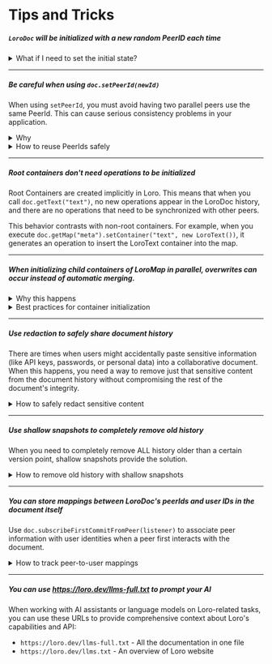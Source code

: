 # Tips and Tricks

##### `LoroDoc` will be initialized with a new random PeerID each time

<details>
<summary>What if I need to set the initial state?</summary>

If your document requires an initial state, you should not edit the document to achieve this state right
after creating it with new LoroDoc(). This approach can cause problems - each time someone opens the document,
new operations with different PeerIDs would be added just to set up the initial state.

The better approach is to initialize your document by loading the same Snapshot. This ensures all users start
from an identical baseline without generating unnecessary operations.

</details>

---

##### Be careful when using `doc.setPeerId(newId)`

When using `setPeerId`, you must avoid having two parallel peers use the same PeerId. This can cause serious consistency problems in your application.

<details>
<summary>Why</summary>

It's because Loro determines whether an operation has already been included by checking its operation ID. Since operation IDs are composed of `PeerId + Counter`, duplicate PeerIds can easily lead to duplicate operation IDs. During synchronization, Loro might incorrectly assume certain operations have already been processed, resulting in document inconsistency across peers.

</details>

<details>
<summary>How to reuse PeerIds safely</summary>

Be careful when reusing PeerIds (this optimization is often unnecessary). You should not assign a fixed PeerId to a user, as one user might use multiple devices. Similarly, you shouldn't assign a fixed PeerId to a device, because even on a single browser, multiple tabs might open the same document simultaneously.

If you must reuse PeerIds, you need to carefully manage your local PeerId cache with proper locking mechanisms. This would allow only one tab to "take" a specific PeerId, while other tabs use random IDs. The PeerId should be returned to the cache when no longer in use.

</details>

---

##### Root containers don't need operations to be initialized

Root Containers are created implicitly in Loro. This means that when you call `doc.getText("text")`, no new operations appear in the LoroDoc history, and there are no operations that need to be synchronized with other peers.

This behavior contrasts with non-root containers. For example, when you execute `doc.getMap("meta").setContainer("text", new LoroText())`, it generates an operation to insert the LoroText container into the map.

---

##### When initializing child containers of LoroMap in parallel, overwrites can occur instead of automatic merging.

<details>
<summary>Why this happens</summary>

This happens because parallel creation of child containers results in different container IDs, preventing automatic merging of their contents. When a container holds substantial data or serves as the primary storage for document content, overwriting it can lead to unintended hiding or loss of critical information.

```ts twoslash
import { LoroDoc, LoroText } from "loro-crdt";
// ---cut---
const doc = new LoroDoc();
const map = doc.getMap("map");

// Parallel initialization of child containers
const docB = doc.fork();
const textA = doc.getMap("map").setContainer("text", new LoroText());
textA.insert(0, "A");
const textB = docB.getMap("map").setContainer("text", new LoroText());
textB.insert(0, "B");

doc.import(docB.export({ mode: "update" }));
// Result: Either { "meta": { "text": "A" } } or { "meta": { "text": "B" } }
```

</details>

<details>
<summary>Best practices for container initialization</summary>

1. When using map containers:
   - If possible, initialize all child containers during the map container's initialization
   - Avoid concurrent creation of child containers with the same key in the map container to prevent overwrites
2. If it's impossible to initialize all child containers when the map container is initialized, prefer initializing them at the root level rather than as nested containers.
    - You can use `doc.getMap("user." + userId)` instead of `doc.getMap("user").getOrCreateContainer(userId, new LoroMap())` to avoid this problem.
</details>

---

##### Use redaction to safely share document history

There are times when users might accidentally paste sensitive information (like API keys, passwords, or personal data) into a collaborative document. When this happens, you need a way to remove just that sensitive content from the document history without compromising the rest of the document's integrity.

<details>
<summary>How to safely redact sensitive content</summary>

Loro provides a `redactJsonUpdates` function that allows you to selectively redact operations within specific version ranges.

For example, if a user accidentally pastes a password or API key into a document:

```ts no_run twoslash
import { LoroDoc, redactJsonUpdates } from "loro-crdt";
// ---cut---
const doc = new LoroDoc();
doc.setPeerId("1");

// Create some content to be redacted
const text = doc.getText("text");
text.insert(0, "Sensitive information");
doc.commit();

const map = doc.getMap("map");
map.set("password", "secret123");
map.set("public", "public information");
doc.commit();

// Export JSON updates
const jsonUpdates = doc.exportJsonUpdates();

// Define version range to redact (redact the text content)
const versionRange = {
  "1": [0, 21], // Redact the "Sensitive information"
};

// Apply redaction
const redactedJson = redactJsonUpdates(jsonUpdates, versionRange);

// Create a new document with redacted content
const redactedDoc = new LoroDoc();
redactedDoc.importJsonUpdates(redactedJson);

// The text content is now redacted with replacement characters
console.log(redactedDoc.getText("text").toString());
// Outputs: "���������������������"

// You can also redact specific map entries
const versionRange2 = {
  "1": [21, 22], // Redact the "secret123" password
};

const redactedJson2 = redactJsonUpdates(jsonUpdates, versionRange2);
const redactedDoc2 = new LoroDoc();
redactedDoc2.importJsonUpdates(redactedJson2);

console.log(redactedDoc2.getMap("map").get("password")); // null
console.log(redactedDoc2.getMap("map").get("public")); // "public information"
```

This approach is safer than manually editing document content because:

1. It maintains document structure and CRDT consistency
2. It keeps key metadata like operation IDs and dependencies intact
3. It allows concurrent editing to continue working after redaction
4. It selectively redacts only specific operations, not the entire document

The redaction process follows these rules:

- Preserves delete, tree move, and list move operations
- Replaces text insertion content with Unicode replacement characters '�'
- Substitutes list and map insert values with null
- Maintains structure of child containers
- Replaces text mark values with null
- Preserves map keys and text annotation keys

**Important**: Your application needs to ensure that all peers receive the redacted version, otherwise the original document with sensitive information will still exist on other peers.

</details>

---

##### Use shallow snapshots to completely remove old history

When you need to completely remove ALL history older than a certain version point, shallow snapshots provide the solution.

<details>
<summary>How to remove old history with shallow snapshots</summary>

Shallow snapshots create a new document that preserves the current state but completely eliminates all history before a specified point, similar to Git's shallow clone functionality.

```ts twoslash
import { LoroDoc } from "loro-crdt";
// ---cut---
const doc = new LoroDoc();
doc.setPeerId("1");

// Old history - will be completely removed
const text = doc.getText("text");
text.insert(0, "This document has a long history with many edits");
doc.commit();
text.insert(0, "Including some potentially sensitive information. ");
doc.commit();

// More recent history - will be preserved
text.delete(11, 55); // Remove the middle part
text.insert(11, "with sanitized history");
doc.commit();

// Create a sanitized version that removes ALL history before current point
const sanitizedSnapshot = doc.export({
  mode: "shallow-snapshot",
  frontiers: doc.oplogFrontiers(),
});

// Create a new document from the sanitized snapshot
const sanitizedDoc = new LoroDoc();
sanitizedDoc.import(sanitizedSnapshot);

// The document has the final state
console.log(sanitizedDoc.getText("text").toString());
// Outputs: "Including with sanitized history"

// But ALL history before the snapshot point is completely removed
console.log(sanitizedDoc.isShallow()); // true
console.log(sanitizedDoc.shallowSinceFrontiers()); // Shows the starting point
```

This approach is useful for:

1. Completely removing all old history that might contain various sensitive information
2. Significantly reducing document size by eliminating unnecessary history
3. Creating clean document instances after certain milestones
4. Ensuring old operations cannot be recovered or examined

Compared to redaction:

- Shallow snapshots completely remove all operations before a version point
- Redaction selectively replaces just specific content with placeholders

**Important**: While both methods maintain future synchronization consistency, your application must distribute the sanitized document to all peers. Otherwise, the original document with sensitive information will still exist on other clients.

**When to use each approach**:

- Use **redaction** when you need to sanitize specific operations (like an accidental password paste) while preserving older history
- Use **shallow snapshots** when you want to completely eliminate all history before a certain point

</details>

---

##### You can store mappings between LoroDoc's peerIds and user IDs in the document itself

Use `doc.subscribeFirstCommitFromPeer(listener)` to associate peer information with user identities when a peer first interacts with the document.

<details>
<summary>How to track peer-to-user mappings</summary>

This functionality is essential for building user-centric features in collaborative applications. You often need bidirectional mapping between user IDs and peer IDs:

- **Finding all edits by a user**: When you need to retrieve all document edits made by a specific user ID, you must first find all peer IDs associated with that user
- **Showing edit attribution**: When displaying which user edited a piece of text, you need to map from the peer ID (stored in the operation) back to the user ID for display

This hook provides an ideal point to associate peer information (such as author identity) with the document. The listener is triggered on the first commit from each peer, allowing you to store user metadata within the document itself.

```ts twoslash
import { LoroDoc } from "loro-crdt";
const expect: any = () => {};
// ---cut---
const doc = new LoroDoc();
doc.setPeerId(0);
doc.subscribeFirstCommitFromPeer((e) => {
  doc.getMap("users").set(e.peer, "user-" + e.peer);
});
doc.getList("list").insert(0, 100);
doc.commit();
expect(doc.getMap("users").get("0")).toBe("user-0");
```

This approach allows you to:

1. Automatically track which peers have contributed to the document
2. Store user metadata (names, emails, etc.) alongside the document
3. Build features like author attribution, presence indicators, or edit history

The mapping is stored within the document, so it automatically synchronizes across all peers and persists with the document's state.

</details>

---

##### You can use https://loro.dev/llms-full.txt to prompt your AI

When working with AI assistants or language models on Loro-related tasks, you can use these URLs to provide comprehensive context about Loro's capabilities and API:

- `https://loro.dev/llms-full.txt` - All the documentation in one file
- `https://loro.dev/llms.txt` - An overview of Loro website
